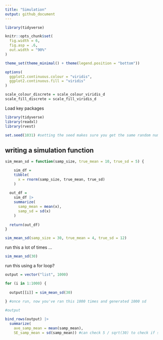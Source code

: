 ```yaml
---
title: "Simulation"
output: github_document
---
```


```r
library(tidyverse)

knitr::opts_chunk$set(
  fig.width = 6,
  fig.asp = .6,
  out.width = "90%"
)

theme_set(theme_minimal() + theme(legend.position = "bottom"))

options(
  ggplot2.continuous.colour = "viridis",
  ggplot2.continuous.fill = "viridis"
)

scale_colour_discrete = scale_colour_viridis_d
scale_fill_discrete = scale_fill_viridis_d
```


Load key packages

```r
library(tidyverse)
library(readxl)
library(rvest)

set.seed(1031) #setting the seed makes sure you get the same random numbers everytime you run the simulation
```



## writing a simulation function 

```r
sim_mean_sd = function(samp_size, true_mean = 10, true_sd = 5) {

    sim_df = 
    tibble(
      x = rnorm(samp_size, true_mean, true_sd)
    )
  
  out_df = 
    sim_df |> 
    summarize(
      samp_mean = mean(x),
      samp_sd = sd(x)
    )
  
  return(out_df)
}

sim_mean_sd(samp_size = 30, true_mean = 4, true_sd = 12)
```

run this a lot of times ...

```r
sim_mean_sd(30)
```

run this using a for loop?

```r
output = vector("list", 1000)

for (i in 1:1000) {
  
  output[[i]] = sim_mean_sd(30)
  
} #once run, now you've ran this 1000 times and generated 1000 sd

#output

bind_rows(output) |> 
  summarize(
    ave_samp_mean = mean(samp_mean),
    SE_samp_mean = sd(samp_mean)) #can check 5 / sqrt(30) to check if sd_mean is similar  

```


